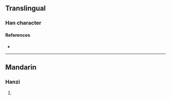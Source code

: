 {{character info/new}}
==Translingual==

===Han character===
{{Han char|rn=85|rad=水|as=15|sn=18|four=|canj=EJIM|ids=⿰氵韯}}

====References====
* {{Han ref|kx=0659.120|dkj=18608|hdz=31776.050|uh=7010|ud=28688}}

----

==Mandarin==

===Hanzi===
{{cmn-hanzi|pin=[[jiān]] ([[jian1]])|wg=chien<sup>1</sup>}}

# {{defn|lang=cmn|sort=水15}}